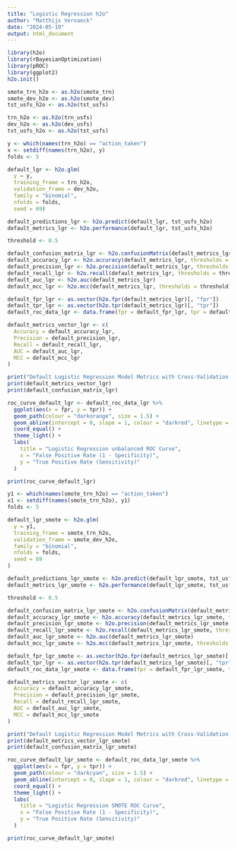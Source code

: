 ---
title: "Logistic Regression h2o"
author: "Matthijs Vervaeck"
date: "2024-05-19"
output: html_document
---

```{r setup, include=FALSE}
library(h2o)
library(rBayesianOptimization)
library(pROC)
library(ggplot2)
h2o.init()
```

```{r SMOTE data to h2o}
smote_trn_h2o <- as.h2o(smote_trn)
smote_dev_h2o <- as.h2o(smote_dev)
tst_usfs_h2o <- as.h2o(tst_usfs)
```

```{r unbalanced data to h2o}
trn_h2o <- as.h2o(trn_usfs)
dev_h2o <- as.h2o(dev_usfs)
tst_usfs_h2o <- as.h2o(tst_usfs)
```

```{r setting vars}
y <- which(names(trn_h2o) == "action_taken")
x <- setdiff(names(trn_h2o), y)
folds <- 5
```

```{r lgr model}
default_lgr <- h2o.glm(
  y = y,
  training_frame = trn_h2o,
  validation_frame = dev_h2o,
  family = "binomial",
  nfolds = folds,
  seed = 69)
```

```{r predicting lgr}
default_predictions_lgr <- h2o.predict(default_lgr, tst_usfs_h2o)
default_metrics_lgr <- h2o.performance(default_lgr, tst_usfs_h2o)
```

```{r eval metrics lgr}
threshold <- 0.5

default_confusion_matrix_lgr <- h2o.confusionMatrix(default_metrics_lgr, thresholds = threshold)
default_accuracy_lgr <- h2o.accuracy(default_metrics_lgr, thresholds = threshold)[[1]]
default_precision_lgr <- h2o.precision(default_metrics_lgr, thresholds = threshold)[[1]]
default_recall_lgr <- h2o.recall(default_metrics_lgr, thresholds = threshold)[[1]]
default_auc_lgr <- h2o.auc(default_metrics_lgr)
default_mcc_lgr <- h2o.mcc(default_metrics_lgr, thresholds = threshold)[[1]]

default_fpr_lgr <- as.vector(h2o.fpr(default_metrics_lgr)[, "fpr"])
default_tpr_lgr <- as.vector(h2o.tpr(default_metrics_lgr)[, "tpr"])
default_roc_data_lgr <- data.frame(fpr = default_fpr_lgr, tpr = default_tpr_lgr)
```

```{r printing eval metrics lgr}
default_metrics_vector_lgr <- c(
  Accuracy = default_accuracy_lgr,
  Precision = default_precision_lgr,
  Recall = default_recall_lgr,
  AUC = default_auc_lgr,
  MCC = default_mcc_lgr
)

print("Default Logistic Regression Model Metrics with Cross-Validation:")
print(default_metrics_vector_lgr)
print(default_confusion_matrix_lgr)
```

```{r printing roc curve}
roc_curve_default_lgr <- default_roc_data_lgr %>%
  ggplot(aes(x = fpr, y = tpr)) +
  geom_path(colour = "darkorange", size = 1.5) +
  geom_abline(intercept = 0, slope = 1, colour = "darkred", linetype = "dotted", size = 1.5) +
  coord_equal() +
  theme_light() +
  labs(
    title = "Logistic Regression unbalanced ROC Curve",
    x = "False Positive Rate (1 - Specificity)",
    y = "True Positive Rate (Sensitivity)"
  )

print(roc_curve_default_lgr)

```

```{r setting vars}
y1 <- which(names(smote_trn_h2o) == "action_taken")
x1 <- setdiff(names(smote_trn_h2o), y1)
folds <- 5
```

```{r lgr model}
default_lgr_smote <- h2o.glm(
  y = y1,
  training_frame = smote_trn_h2o,
  validation_frame = smote_dev_h2o,
  family = "binomial",
  nfolds = folds,
  seed = 69
)
```

```{r predicting lgr}
default_predictions_lgr_smote <- h2o.predict(default_lgr_smote, tst_usfs_h2o)
default_metrics_lgr_smote <- h2o.performance(default_lgr_smote, tst_usfs_h2o)
```

```{r eval metrics lgr}
threshold <- 0.5

default_confusion_matrix_lgr_smote <- h2o.confusionMatrix(default_metrics_lgr_smote, thresholds = threshold)
default_accuracy_lgr_smote <- h2o.accuracy(default_metrics_lgr_smote, thresholds = threshold)[[1]]
default_precision_lgr_smote <- h2o.precision(default_metrics_lgr_smote, thresholds = threshold)[[1]]
default_recall_lgr_smote <- h2o.recall(default_metrics_lgr_smote, thresholds = threshold)[[1]]
default_auc_lgr_smote <- h2o.auc(default_metrics_lgr_smote)
default_mcc_lgr_smote <- h2o.mcc(default_metrics_lgr_smote, thresholds = threshold)[[1]]

default_fpr_lgr_smote <- as.vector(h2o.fpr(default_metrics_lgr_smote)[, "fpr"])
default_tpr_lgr <- as.vector(h2o.tpr(default_metrics_lgr_smote)[, "tpr"])
default_roc_data_lgr_smote <- data.frame(fpr = default_fpr_lgr_smote, tpr = default_tpr_lgr)
```

```{r printing eval metrics lgr}
default_metrics_vector_lgr_smote <- c(
  Accuracy = default_accuracy_lgr_smote,
  Precision = default_precision_lgr_smote,
  Recall = default_recall_lgr_smote,
  AUC = default_auc_lgr_smote,
  MCC = default_mcc_lgr_smote
)

print("Default Logistic Regression Model Metrics with Cross-Validation:")
print(default_metrics_vector_lgr_smote)
print(default_confusion_matrix_lgr_smote)
```

```{r printing roc curve}
roc_curve_default_lgr_smote <- default_roc_data_lgr_smote %>%
  ggplot(aes(x = fpr, y = tpr)) +
  geom_path(colour = "darkcyan", size = 1.5) +
  geom_abline(intercept = 0, slope = 1, colour = "darkred", linetype = "dotted", size = 1.5) +
  coord_equal() +
  theme_light() +
  labs(
    title = "Logistic Regression SMOTE ROC Curve",
    x = "False Positive Rate (1 - Specificity)",
    y = "True Positive Rate (Sensitivity)"
  )

print(roc_curve_default_lgr_smote)

```


